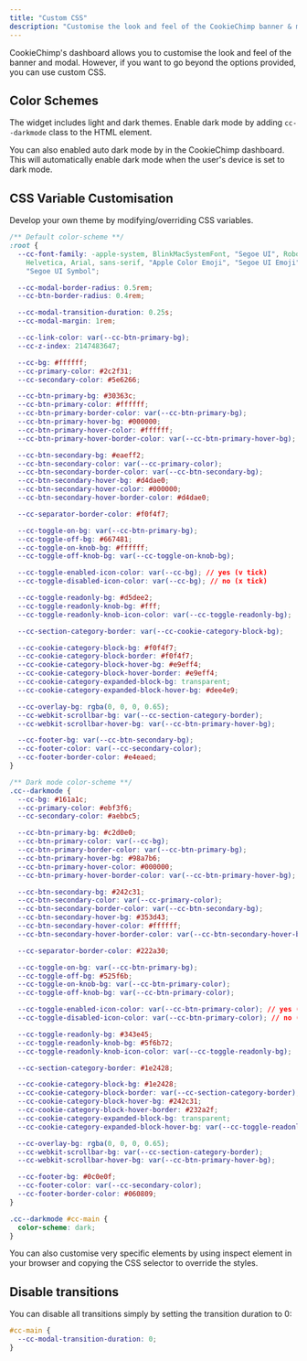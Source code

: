 ```yaml
---
title: "Custom CSS"
description: "Customise the look and feel of the CookieChimp banner & modal."
---
```


CookieChimp's dashboard allows you to customise the look and feel of the banner and modal. However, if you want to go beyond the options provided, you can use custom CSS.

## Color Schemes

The widget includes light and dark themes. Enable dark mode by adding `cc--darkmode` class to the HTML element.

You can also enabled auto dark mode by in the CookieChimp dashboard. This will automatically enable dark mode when the user's device is set to dark mode.

## CSS Variable Customisation

Develop your own theme by modifying/overriding CSS variables.

```css
/** Default color-scheme **/
:root {
  --cc-font-family: -apple-system, BlinkMacSystemFont, "Segoe UI", Roboto,
    Helvetica, Arial, sans-serif, "Apple Color Emoji", "Segoe UI Emoji",
    "Segoe UI Symbol";

  --cc-modal-border-radius: 0.5rem;
  --cc-btn-border-radius: 0.4rem;

  --cc-modal-transition-duration: 0.25s;
  --cc-modal-margin: 1rem;

  --cc-link-color: var(--cc-btn-primary-bg);
  --cc-z-index: 2147483647;

  --cc-bg: #ffffff;
  --cc-primary-color: #2c2f31;
  --cc-secondary-color: #5e6266;

  --cc-btn-primary-bg: #30363c;
  --cc-btn-primary-color: #ffffff;
  --cc-btn-primary-border-color: var(--cc-btn-primary-bg);
  --cc-btn-primary-hover-bg: #000000;
  --cc-btn-primary-hover-color: #ffffff;
  --cc-btn-primary-hover-border-color: var(--cc-btn-primary-hover-bg);

  --cc-btn-secondary-bg: #eaeff2;
  --cc-btn-secondary-color: var(--cc-primary-color);
  --cc-btn-secondary-border-color: var(--cc-btn-secondary-bg);
  --cc-btn-secondary-hover-bg: #d4dae0;
  --cc-btn-secondary-hover-color: #000000;
  --cc-btn-secondary-hover-border-color: #d4dae0;

  --cc-separator-border-color: #f0f4f7;

  --cc-toggle-on-bg: var(--cc-btn-primary-bg);
  --cc-toggle-off-bg: #667481;
  --cc-toggle-on-knob-bg: #ffffff;
  --cc-toggle-off-knob-bg: var(--cc-toggle-on-knob-bg);

  --cc-toggle-enabled-icon-color: var(--cc-bg); // yes (v tick)
  --cc-toggle-disabled-icon-color: var(--cc-bg); // no (x tick)

  --cc-toggle-readonly-bg: #d5dee2;
  --cc-toggle-readonly-knob-bg: #fff;
  --cc-toggle-readonly-knob-icon-color: var(--cc-toggle-readonly-bg);

  --cc-section-category-border: var(--cc-cookie-category-block-bg);

  --cc-cookie-category-block-bg: #f0f4f7;
  --cc-cookie-category-block-border: #f0f4f7;
  --cc-cookie-category-block-hover-bg: #e9eff4;
  --cc-cookie-category-block-hover-border: #e9eff4;
  --cc-cookie-category-expanded-block-bg: transparent;
  --cc-cookie-category-expanded-block-hover-bg: #dee4e9;

  --cc-overlay-bg: rgba(0, 0, 0, 0.65);
  --cc-webkit-scrollbar-bg: var(--cc-section-category-border);
  --cc-webkit-scrollbar-hover-bg: var(--cc-btn-primary-hover-bg);

  --cc-footer-bg: var(--cc-btn-secondary-bg);
  --cc-footer-color: var(--cc-secondary-color);
  --cc-footer-border-color: #e4eaed;
}

/** Dark mode color-scheme **/
.cc--darkmode {
  --cc-bg: #161a1c;
  --cc-primary-color: #ebf3f6;
  --cc-secondary-color: #aebbc5;

  --cc-btn-primary-bg: #c2d0e0;
  --cc-btn-primary-color: var(--cc-bg);
  --cc-btn-primary-border-color: var(--cc-btn-primary-bg);
  --cc-btn-primary-hover-bg: #98a7b6;
  --cc-btn-primary-hover-color: #000000;
  --cc-btn-primary-hover-border-color: var(--cc-btn-primary-hover-bg);

  --cc-btn-secondary-bg: #242c31;
  --cc-btn-secondary-color: var(--cc-primary-color);
  --cc-btn-secondary-border-color: var(--cc-btn-secondary-bg);
  --cc-btn-secondary-hover-bg: #353d43;
  --cc-btn-secondary-hover-color: #ffffff;
  --cc-btn-secondary-hover-border-color: var(--cc-btn-secondary-hover-bg);

  --cc-separator-border-color: #222a30;

  --cc-toggle-on-bg: var(--cc-btn-primary-bg);
  --cc-toggle-off-bg: #525f6b;
  --cc-toggle-on-knob-bg: var(--cc-btn-primary-color);
  --cc-toggle-off-knob-bg: var(--cc-btn-primary-color);

  --cc-toggle-enabled-icon-color: var(--cc-btn-primary-color); // yes (v tick)
  --cc-toggle-disabled-icon-color: var(--cc-btn-primary-color); // no (x tick)

  --cc-toggle-readonly-bg: #343e45;
  --cc-toggle-readonly-knob-bg: #5f6b72;
  --cc-toggle-readonly-knob-icon-color: var(--cc-toggle-readonly-bg);

  --cc-section-category-border: #1e2428;

  --cc-cookie-category-block-bg: #1e2428;
  --cc-cookie-category-block-border: var(--cc-section-category-border);
  --cc-cookie-category-block-hover-bg: #242c31;
  --cc-cookie-category-block-hover-border: #232a2f;
  --cc-cookie-category-expanded-block-bg: transparent;
  --cc-cookie-category-expanded-block-hover-bg: var(--cc-toggle-readonly-bg);

  --cc-overlay-bg: rgba(0, 0, 0, 0.65);
  --cc-webkit-scrollbar-bg: var(--cc-section-category-border);
  --cc-webkit-scrollbar-hover-bg: var(--cc-btn-primary-hover-bg);

  --cc-footer-bg: #0c0e0f;
  --cc-footer-color: var(--cc-secondary-color);
  --cc-footer-border-color: #060809;
}

.cc--darkmode #cc-main {
  color-scheme: dark;
}
```

<Tip>
  You can also customise very specific elements by using inspect element in your
  browser and copying the CSS selector to override the styles.
</Tip>

## Disable transitions

You can disable all transitions simply by setting the transition duration to 0:

```css
#cc-main {
  --cc-modal-transition-duration: 0;
}
```
